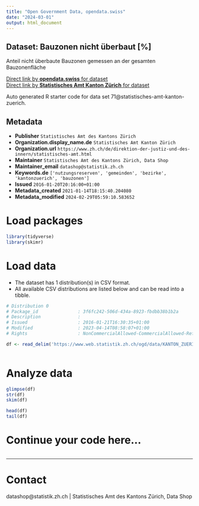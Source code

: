 ```yaml
---
title: "Open Government Data, opendata.swiss"
date: "2024-03-01"
output: html_document
---
```


## Dataset: Bauzonen nicht überbaut  [%]

Anteil nicht überbaute Bauzonen gemessen an der gesamten Bauzonenfläche

[Direct link by **opendata.swiss** for dataset](https://opendata.swiss/de/dataset/bauzonen-nicht-uberbaut)<br>
[Direct link by **Statistisches Amt Kanton Zürich** for dataset](https://www.zh.ch/de/politik-staat/gemeinden/gemeindeportraet.html)

Auto generated R starter code for data set 71@statistisches-amt-kanton-zuerich.

## Metadata

- **Publisher** `Statistisches Amt des Kantons Zürich`
- **Organization.display_name.de** `Statistisches Amt Kanton Zürich`
- **Organization.url** `https://www.zh.ch/de/direktion-der-justiz-und-des-innern/statistisches-amt.html`
- **Maintainer** `Statistisches Amt des Kantons Zürich, Data Shop`
- **Maintainer_email** `datashop@statistik.zh.ch`
- **Keywords.de** `['nutzungsreserven', 'gemeinden', 'bezirke', 'kantonzuerich', 'bauzonen']`
- **Issued** `2016-01-20T20:16:00+01:00`
- **Metadata_created** `2021-01-14T18:15:40.204080`
- **Metadata_modified** `2024-02-29T05:59:10.583652`


# Load packages

```r

library(tidyverse)
library(skimr)

```

# Load data

-   The dataset has 1 distribution(s) in CSV format.
-   All available CSV distributions are listed below and can be read into a tibble.

```r

# Distribution 0
# Package_id               : 3f6fc242-506d-434a-8923-fbdbb38b1b2a
# Description              : 
# Issued                   : 2016-01-21T16:30:35+01:00
# Modified                 : 2023-04-14T08:58:07+01:00
# Rights                   : NonCommercialAllowed-CommercialAllowed-ReferenceRequired

df <- read_delim('https://www.web.statistik.zh.ch/ogd/data/KANTON_ZUERICH_49.csv')



```

# Analyze data

```r

glimpse(df)
str(df)
skim(df)

head(df)
tail(df)

```

# Continue your code here...

```r

```

------------------------------------------------------------------------

# Contact

datashop@statistik.zh.ch | Statistisches Amt des Kantons Zürich, Data Shop
